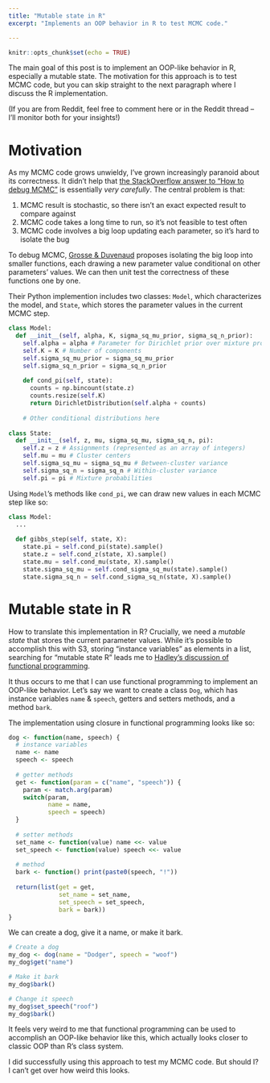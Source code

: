 ```yaml
---
title: "Mutable state in R"
excerpt: "Implements an OOP behavior in R to test MCMC code."

---
```


```r
knitr::opts_chunk$set(echo = TRUE)
```

The main goal of this post is to implement an OOP-like behavior in R, especially a mutable state. The motivation for this approach is to test MCMC code, but you can skip straight to the next paragraph where I discuss the R implementation.

(If you are from Reddit, feel free to comment here or in the Reddit thread -- I'll monitor both for your insights!)

# Motivation

As my MCMC code grows unwieldy, I've grown increasingly paranoid about its correctness. It didn't help that [the StackOverflow answer to "How to debug MCMC"](http://stats.stackexchange.com/questions/524/is-there-a-standard-technique-to-debug-mcmc-programs) is essentially *very carefully*. The central problem is that:

1. MCMC result is stochastic, so there isn't an exact expected result to compare against
2. MCMC code takes a long time to run, so it's not feasible to test often
3. MCMC code involves a big loop updating each parameter, so it's hard to isolate the bug

To debug MCMC, [Grosse & Duvenaud](https://arxiv.org/abs/1412.5218) proposes isolating the big loop into smaller functions, each drawing a new parameter value conditional on other parameters' values. We can then unit test the correctness of these functions one by one. 

Their Python implemention includes two classes: `Model`, which characterizes the model, and `State`, which stores the parameter values in the current MCMC step.

```python
class Model:
  def __init__(self, alpha, K, sigma_sq_mu_prior, sigma_sq_n_prior):
    self.alpha = alpha # Parameter for Dirichlet prior over mixture probabilities
    self.K = K # Number of components
    self.sigma_sq_mu_prior = sigma_sq_mu_prior
    self.sigma_sq_n_prior = sigma_sq_n_prior
    
    def cond_pi(self, state):
      counts = np.bincount(state.z)
      counts.resize(self.K)
      return DirichletDistribution(self.alpha + counts)
    
    # Other conditional distributions here
    
class State:
  def __init__(self, z, mu, sigma_sq_mu, sigma_sq_n, pi):
    self.z = z # Assignments (represented as an array of integers)
    self.mu = mu # Cluster centers
    self.sigma_sq_mu = sigma_sq_mu # Between-cluster variance
    self.sigma_sq_n = sigma_sq_n # Within-cluster variance
    self.pi = pi # Mixture probabilities
```

Using `Model`'s methods like `cond_pi`, we can draw new values in each MCMC step like so:

```python
class Model:
  ...
  
  def gibbs_step(self, state, X):
    state.pi = self.cond_pi(state).sample()
    state.z = self.cond_z(state, X).sample()
    state.mu = self.cond_mu(state, X).sample()
    state.sigma_sq_mu = self.cond_sigma_sq_mu(state).sample()
    state.sigma_sq_n = self.cond_sigma_sq_n(state, X).sample()
```

# Mutable state in R

How to translate this implementation in R? Crucially, we need a *mutable state* that stores the current parameter values. While it's possible to accomplish this with S3, storing "instance variables" as elements in a list, searching for "mutable state R" leads me to [Hadley's discussion of functional programming](http://adv-r.had.co.nz/Functional-programming.html).

It thus occurs to me that I can use functional programming to implement an OOP-like behavior. Let's say we want to create a class `Dog`, which has instance variables `name` & `speech`, getters and setters methods, and a method `bark`.

The implementation using closure in functional programming looks like so:

```r
dog <- function(name, speech) {
  # instance variables
  name <- name
  speech <- speech
  
  # getter methods
  get <- function(param = c("name", "speech")) {
    param <- match.arg(param)
    switch(param,
           name = name,
           speech = speech)
  }
  
  # setter methods
  set_name <- function(value) name <<- value
  set_speech <- function(value) speech <<- value
  
  # method
  bark <- function() print(paste0(speech, "!"))
  
  return(list(get = get, 
              set_name = set_name, 
              set_speech = set_speech,
              bark = bark))
}
```

We can create a dog, give it a name, or make it bark.

```r
# Create a dog
my_dog <- dog(name = "Dodger", speech = "woof")
my_dog$get("name")

# Make it bark
my_dog$bark()

# Change it speech
my_dog$set_speech("roof")
my_dog$bark()
```

It feels very weird to me that functional programming can be used to accomplish an OOP-like behavior like this, which actually looks closer to classic OOP than R's class system. 

I did successfully using this approach to test my MCMC code. But should I? I can't get over how weird this looks.
